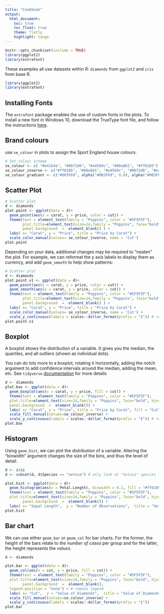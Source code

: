 ```yaml
---
title: "Cookbook"
output:
  html_document:  
    toc: true  
    toc_float: true 
    theme: flatly
    highlight: tango
---
```

<link rel="stylesheet" href="styles.css" type="text/css">
```r
knitr::opts_chunk$set(include = TRUE)
library(ggplot2)
library(extrafont)
```


These examples all use datasets within R: `diamonds` from `ggplot2` and `iris` from base R.
```r
library(ggplot2)
library(extrafont)
```

## Installing Fonts

The `extrafont` package enables the use of custom fonts in the plots. To install a new font in Windows 10, download the TrueType font file, and follow the instructions [here](https://www.cnet.com/how-to/how-to-add-remove-and-modify-fonts-in-windows-10/).

## Brand colours

use `se_colour` in plots to assign the Sport England house colours. 

```r
# Set colour scheme
se_colour <- c( "#e41b4a", "#0072d6", "#a4569c", "#00a881", "#ff6105")
se_colour_inverse <- c("#ff6105", "#00a881", "#a4569c", "#0072d6", "#e41b4a")
se_colour_gradient <- c("#003F69", alpha("#003F69", 0.8), alpha("#003F69", 0.6), alpha("#003F69", 0.4), alpha("#003F69", 0.2)) # changes transparency
```

## Scatter Plot
```r

# Scatter plot
d <- diamonds
plot.point <- ggplot(data = d)+ 
  geom_point(aes(x = carat, y = price, color = cut)) + 
  theme(text = element_text(family = "Poppins", color = "#5F5F5F"), 
        plot.title=element_text(size=14,family = "Poppins", face="bold", hjust = 0.5), 
        panel.background  =  element_blank() ) + 
  labs( x= "Carat", y = "Price", title = "Price by Carat") +
  scale_color_manual(values= se_colour_inverse, name = 'Cut') 
plot.point
```


Depending on your data, additional changes may be required to "neaten" the plot. For example, we can reformat the y axis labels to display them as currency, and add `geom_smooth` to help show patterns:

```r

# Scatter plot
d <- diamonds
plot.point.v1 <- ggplot(data = d)+ 
  geom_point(aes(x = carat, y = price, color = cut)) +
  geom_smooth(aes(x = carat, y = price, color = cut)) +
  theme(text = element_text(family = "Poppins", color = "#5F5F5F"), 
        plot.title=element_text(size=14,family = "Poppins", face="bold", hjust = 0.5), 
        panel.background  =  element_blank() ) + 
  labs( x= "Carat", y = "Price", title = "Price by Carat") +
  scale_color_manual(values= se_colour_inverse, name = 'Cut') +
  scale_y_continuous(labels = scales::dollar_format(prefix = "£")) # reformat scales to currency
plot.point.v1

```

## Boxplot

A boxplot shows the distribution of a variable. It gives you the median, the quartiles, and all outliers (shown as individual dots).

You can do lots more to a boxplot, rotating it horizontally, adding the notch argument to add confidence intervals around the median, adding the mean, etc. See `tidyverse` [documentation](https://ggplot2.tidyverse.org/reference/geom_boxplot.html) for more details

```r
d <- diamonds
plot.box <- ggplot(data = d)+ 
  geom_boxplot(aes(x = carat, y = price, fill = cut)) + 
  theme(text = element_text(family = "Poppins", color = "#5F5F5F"), 
  plot.title=element_text(size=14,family = "Poppins", face="bold", hjust = 0.5),
  panel.background  =  element_blank()) +
  labs( x= "Carat", y = "Price", title = "Price by Carat", fill = "Cut") +
  scale_fill_manual(values=se_colour_inverse) +
  scale_y_continuous(labels = scales::dollar_format(prefix = "£")) # reformat scales to currency
plot.box


```

## Histogram

Using `geom_hist`, we can plot the distribution of a variable. Altering the "binwidth" argument changes the size of the bins, and thus the level of detail.

```r
d <- iris 
d <- subset(d, d$Species == "setosa") # only look at "Setosa" species from the Iris dataset

plot.hist <- ggplot(data = d)+ 
  geom_histogram(aes(x = Petal.Length), binwidth = 0.2, fill = "#ff6105") + 
  theme(text = element_text(family = "Poppins", color = "#5F5F5F"), 
  plot.title=element_text(size=14,family = "Poppins", face="bold", hjust = 0.5),
        panel.background  =  element_blank()) + 
  labs( x= "Sepal Length",  y = "Number of Observations",  title = "Setosa Petal Length Distribution") 
plot.hist

```

## Bar chart

We can use either `geom_bar` or `geom_col` for bar charts. For the former, the height of the bars relate to *the number of cases* per group and for the latter, the height represents the *values*. 


```r
d <- diamonds  

plot.bar <- ggplot(data = d)+ 
  geom_col(aes(x = cut, y = price, fill = cut)) + 
  theme(text = element_text(family = "Poppins", color = "#5F5F5F"), 
  plot.title=element_text(size=14,family = "Poppins", face="bold", hjust = 0.5),
        panel.background  =  element_blank(),
  legend.position = "none") + # remove legend
  labs( x= "Cut",  y = "Value of Diamonds",  title = "Value of Diamonds by Cut") +
  scale_fill_manual(values=se_colour_inverse) +
  scale_y_continuous(labels = scales::dollar_format(prefix = "£"))
plot.bar

```

